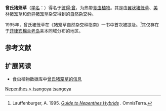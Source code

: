 {{noteTA
|G1=Carnivorous Plant
}}

{{Speciesbox
| genus = Nepenthes
| species = × tsangoya
| authority = [[彼得·曾|Tsang]] ''ex'' [[阿瑟·劳芬布格尔|Lauffenburger]] (1995) ''[[裸名|nom.nud.]]''
}}

'''曾氏猪笼草'''（[[学名|学名]]：''{{lang|la|Nepenthes''''' × '''''tsangoya}}''）得名于[[彼得·曾|彼得·曾]]{{small|（Peter Tsang）}}，为热带[[食虫植物|食虫植物]]。其是由[[翼状猪笼草|翼状猪笼草]]、[[美林猪笼草|美林猪笼草]]和[[奇异猪笼草|奇异猪笼草]]杂交得到的[[自然杂交种|自然杂交种]]{{small|（(''[[翼状猪笼草|N. alata]]'' × ''[[美林猪笼草|N. merrilliana]]'') × ''[[奇异猪笼草|N. mirabilis]]''）}}。

1995年，曾氏猪笼草在《猪笼草自然杂交种指南》{{small|（''Guide to Nepenthes Hybrids''）}}一书中首次被提及。<ref>Lauffenburger, A. 1995. [http://www.omnisterra.com/botany/cp/pictures/nepenthe/guide.htm ''Guide to Nepenthes Hybrids''] {{Wayback|url=http://www.omnisterra.com/botany/cp/pictures/nepenthe/guide.htm |date=20160620004318 }}. OmnisTerra.</ref>其仅存在于[[菲律宾|菲律宾]][[棉兰老岛|棉兰老岛]]亲本同域分布的地区。

== 参考文献 ==
{{reflist}}

== 扩展阅读 ==
{{refbegin}}
* 食虫植物数据库中[http://www.omnisterra.com/bot/cp_home.cgi?name=tsangoya&search=all 曾氏猪笼草的信息] {{Wayback|url=http://www.omnisterra.com/bot/cp_home.cgi?name=tsangoya&search=all |date=20160303184758 }}
{{commons-inline|Nepenthes × tsangoya|曾氏猪笼草}}
{{wikispecies-inline|Nepenthes × tsangoya|曾氏猪笼草}}
{{refend}}

{{猪笼草属}}

[[Category:亚洲食虫植物|Nepenthes × tsangoya]]
[[Category:猪笼草属自然杂交种|tsangoya]]


{{猪笼草属小作品}}